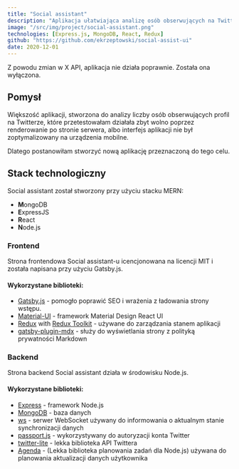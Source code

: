 ```yaml
---
title: "Social assistant"
description: "Aplikacja ułatwiająca analizę osób obserwujących na Twitterze"
image: "/src/img/project/social-assistant.png"
technologies: [Express.js, MongoDB, React, Redux]
github: "https://github.com/ekrzeptowski/social-assist-ui"
date: 2020-12-01
---
```


Z powodu zmian w X API, aplikacja nie działa poprawnie. Została ona wyłączona.

## Pomysł

Większość aplikacji, stworzona do analizy liczby osób obserwujących profil na Twitterze, które przetestowałam działała zbyt wolno poprzez renderowanie po stronie serwera, albo interfejs aplikacji nie był zoptymalizowany na urządzenia mobilne.

Dlatego postanowiłam stworzyć nową aplikację przeznaczoną do tego celu.

## Stack technologiczny

Social assistant został stworzony przy użyciu stacku MERN:

- **M**ongoDB
- **E**xpressJS
- **R**eact
- **N**ode.js

### Frontend


Strona frontendowa Social assistant-u icencjonowana na licencji MIT i została napisana przy użyciu Gatsby.js.

<GithubRepo repo="ekrzeptowski/social-assist-ui" />

#### Wykorzystane biblioteki:

- [Gatsby.js](https://www.gatsbyjs.com/) - pomogło poprawić SEO i wrażenia z ładowania strony wstępu.
- [Material-UI](https://material-ui.com/) - framework Material Design React UI
- [Redux](https://redux.js.org/) with [Redux Toolkit](https://redux-toolkit.js.org/) - używane do zarządzania stanem aplikacji
- [gatsby-plugin-mdx](https://www.gatsbyjs.com/plugins/gatsby-plugin-mdx/) - służy do wyświetlania strony z polityką prywatności Markdown

### Backend

Strona backend Social assistant działa w środowisku Node.js.

#### Wykorzystane biblioteki:

- [Express](https://expressjs.com/) - framework Node.js
- [MongoDB](https://www.mongodb.com/) - baza danych
- [ws](https://github.com/websockets/ws) - serwer WebSocket używany do informowania o aktualnym stanie synchronizacji danych
- [passport.js](http://www.passportjs.org/) - wykorzystywany do autoryzacji konta Twitter
- [twitter-lite](https://github.com/draftbit/twitter-lite) - lekka biblioteka API Twittera
- [Agenda](https://github.com/agenda/agenda) - (Lekka biblioteka planowania zadań dla Node.js) używana do planowania aktualizacji danych użytkownika

